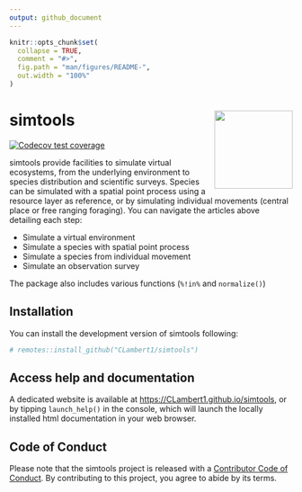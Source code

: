 ```yaml
---
output: github_document
---
```


<!-- README.md is generated from README.Rmd. Please edit that file -->

```r
knitr::opts_chunk$set(
  collapse = TRUE,
  comment = "#>",
  fig.path = "man/figures/README-",
  out.width = "100%"
)
```

# simtools <img src="man/figures/logo.png" align="right" height="139" />


<!-- badges: start -->
[![Codecov test coverage](https://codecov.io/gh/CLambert1/simtools/branch/main/graph/badge.svg)](https://app.codecov.io/gh/CLambert1/simtools?branch=main)
<!-- badges: end -->

simtools provide facilities to simulate virtual ecosystems, from the underlying environment to species distribution and scientific surveys. Species can be simulated with a spatial point process using a resource layer as reference, or by simulating individual movements (central place or free ranging foraging). You can navigate the articles above detailing each step:

- Simulate a virtual environment
- Simulate a species with spatial point process
- Simulate a species from individual movement
- Simulate an observation survey

The package also includes various functions (`%!in%` and `normalize()`)

## Installation

You can install the development version of simtools following:

```r
# remotes::install_github("CLambert1/simtools")
```

## Access help and documentation

A dedicated website is available at <https://CLambert1.github.io/simtools>, or by tipping `launch_help()` in the console, which will launch the locally installed html documentation in your web browser.


## Code of Conduct
  
Please note that the simtools project is released with a [Contributor Code of Conduct](https://contributor-covenant.org/version/2/1/CODE_OF_CONDUCT.html). By contributing to this project, you agree to abide by its terms.
